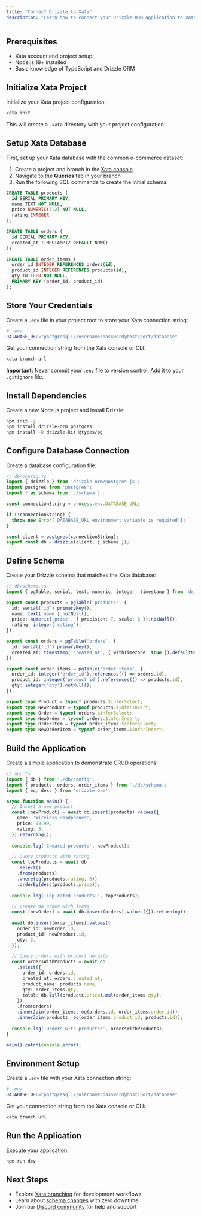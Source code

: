 ```yaml
---
title: "Connect Drizzle to Xata"
description: "Learn how to connect your Drizzle ORM application to Xata's PostgreSQL platform. Get started with Drizzle and PostgreSQL for type-safe database operations."
---
```


## Prerequisites

- Xata account and project setup
- Node.js 18+ installed
- Basic knowledge of TypeScript and Drizzle ORM

## Initialize Xata Project

Initialize your Xata project configuration:

```bash
xata init
```

This will create a `.xata` directory with your project configuration.

## Setup Xata Database

First, set up your Xata database with the common e-commerce dataset:

1. Create a project and branch in the [Xata console](https://console.xata.io)
2. Navigate to the **Queries** tab in your branch
3. Run the following SQL commands to create the initial schema:

```sql
CREATE TABLE products (
  id SERIAL PRIMARY KEY,
  name TEXT NOT NULL,
  price NUMERIC(7,2) NOT NULL,
  rating INTEGER
);

CREATE TABLE orders (
  id SERIAL PRIMARY KEY,
  created_at TIMESTAMPTZ DEFAULT NOW()
);

CREATE TABLE order_items (
  order_id INTEGER REFERENCES orders(id),
  product_id INTEGER REFERENCES products(id),
  qty INTEGER NOT NULL,
  PRIMARY KEY (order_id, product_id)
);
```

## Store Your Credentials

Create a `.env` file in your project root to store your Xata connection string:

```bash
# .env
DATABASE_URL="postgresql://username:password@host:port/database"
```

Get your connection string from the Xata console or CLI:

```bash
xata branch url
```

**Important:** Never commit your `.env` file to version control. Add it to your `.gitignore` file.

## Install Dependencies

Create a new Node.js project and install Drizzle:

```bash
npm init -y
npm install drizzle-orm postgres
npm install -D drizzle-kit @types/pg
```

## Configure Database Connection

Create a database configuration file:

```typescript
// db/config.ts
import { drizzle } from 'drizzle-orm/postgres-js';
import postgres from 'postgres';
import * as schema from './schema';

const connectionString = process.env.DATABASE_URL;

if (!connectionString) {
  throw new Error('DATABASE_URL environment variable is required');
}

const client = postgres(connectionString);
export const db = drizzle(client, { schema });
```

## Define Schema

Create your Drizzle schema that matches the Xata database:

```typescript
// db/schema.ts
import { pgTable, serial, text, numeric, integer, timestamp } from 'drizzle-orm/pg-core';

export const products = pgTable('products', {
  id: serial('id').primaryKey(),
  name: text('name').notNull(),
  price: numeric('price', { precision: 7, scale: 2 }).notNull(),
  rating: integer('rating'),
});

export const orders = pgTable('orders', {
  id: serial('id').primaryKey(),
  created_at: timestamp('created_at', { withTimezone: true }).defaultNow(),
});

export const order_items = pgTable('order_items', {
  order_id: integer('order_id').references(() => orders.id),
  product_id: integer('product_id').references(() => products.id),
  qty: integer('qty').notNull(),
});

export type Product = typeof products.$inferSelect;
export type NewProduct = typeof products.$inferInsert;
export type Order = typeof orders.$inferSelect;
export type NewOrder = typeof orders.$inferInsert;
export type OrderItem = typeof order_items.$inferSelect;
export type NewOrderItem = typeof order_items.$inferInsert;
```

## Build the Application

Create a simple application to demonstrate CRUD operations:

```typescript
// app.ts
import { db } from './db/config';
import { products, orders, order_items } from './db/schema';
import { eq, desc } from 'drizzle-orm';

async function main() {
  // Insert a new product
  const [newProduct] = await db.insert(products).values({
    name: 'Wireless Headphones',
    price: 99.99,
    rating: 5,
  }).returning();
  
  console.log('Created product:', newProduct);

  // Query products with rating
  const topProducts = await db
    .select()
    .from(products)
    .where(eq(products.rating, 5))
    .orderBy(desc(products.price));
  
  console.log('Top rated products:', topProducts);

  // Create an order with items
  const [newOrder] = await db.insert(orders).values({}).returning();
  
  await db.insert(order_items).values({
    order_id: newOrder.id,
    product_id: newProduct.id,
    qty: 2,
  });

  // Query orders with product details
  const ordersWithProducts = await db
    .select({
      order_id: orders.id,
      created_at: orders.created_at,
      product_name: products.name,
      qty: order_items.qty,
      total: db.$all(products.price).mul(order_items.qty),
    })
    .from(orders)
    .innerJoin(order_items, eq(orders.id, order_items.order_id))
    .innerJoin(products, eq(order_items.product_id, products.id));
  
  console.log('Orders with products:', ordersWithProducts);
}

main().catch(console.error);
```

## Environment Setup

Create a `.env` file with your Xata connection string:

```bash
# .env
DATABASE_URL="postgresql://username:password@host:port/database"
```

Get your connection string from the Xata console or CLI:

```bash
xata branch url
```

## Run the Application

Execute your application:

```bash
npm run dev
```

## Next Steps

- Explore [Xata branching](/core-concepts/branching) for development workflows
- Learn about [schema changes](/core-concepts/schema-changes) with zero downtime
- Join our [Discord community](https://discord.gg/xata) for help and support 